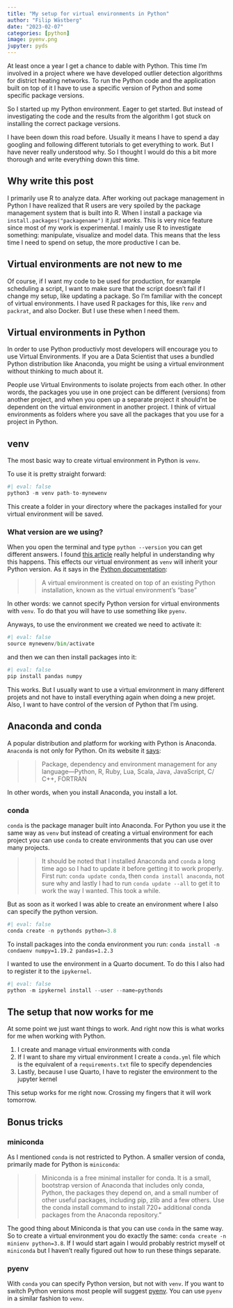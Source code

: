```yaml
---
title: "My setup for virtual environments in Python"
author: "Filip Wästberg"
date: "2023-02-07"
categories: [python]
image: pyenv.png
jupyter: pyds
---
```


At least once a year I get a chance to dable with Python. This time I'm involved in a project where we have developed outlier detection algorithms for district heating networks. To run the Python code and the application built on top of it I have to use a specific version of Python and some specific package versions.

So I started up my Python environment. Eager to get started. But instead of investigating the code and the results from the algorithm I got stuck on installing the correct package versions.

I have been down this road before. Usually it means I have to spend a day googling and following different tutorials to get everything to work. But I have never really understood why. So I thought I would do this a bit more thorough and write everything down this time.

## Why write this post

I primarily use R to analyze data. After working out package management in Python I have realized that R users are very spoiled by the package management system that is built into R. When I install a package via `install.packages("packagename")` it *just works*. This is very nice feature since most of my work is experimental. I mainly use R to investigate something: manipulate, visualize and model data. This means that the less time I need to spend on setup, the more productive I can be. 

## Virtual environments are not new to me

Of course, if I want my code to be used for production, for example scheduling a script, I want to make sure that the script doesn't fail if I change my setup, like updating a package. So I'm familiar with the concept of virtual environments. I have used R packages for this, like `renv` and `packrat`, and also Docker. But I use these when I need them. 

## Virtual environments in Python

In order to use Python productivly most developers will encourage you to use Virtual Environments. If you are a Data Scientist that uses a bundled Python distribution like Anaconda, you might be using a virtual environment without thinking to much about it.

People use Virtual Environments to isolate projects from each other. In other words, the packages you use in one project can be different (versions) from another project, and when you open up a separate project it should'nt be dependent on the virtual environment in another project. I think of virtual environments as folders where you save all the packages that you use for a project in Python.

## venv

The most basic way to create virtual environment in Python is `venv`. 

To use it is pretty straight forward:

```python
#| eval: false
python3 -m venv path-to-mynewenv
```

This create a folder in your directory where the packages installed for your virtual environment will be saved.

### What version are we using?

When you open the terminal and type `python --version` you can get different answers. I found [this article](https://towardsdatascience.com/python-the-system-path-and-how-conda-and-pyenv-manipulate-it-234f8e8bbc3e) really helpful in understanding why this happens. This effects our virtual environment as `venv` will inherit your Python version. As it says in the [Python documentation](https://docs.python.org/3/library/venv.html):

>> A virtual environment is created on top of an existing Python installation, known as the virtual environment’s “base”

In other words: we cannot specify Python version for virtual environments with `venv`. To do that you will have to use something like `pyenv`.

Anyways, to use the environment we created we need to activate it:

```python
#| eval: false
source mynewenv/bin/activate
```

and then we can then install packages into it:

```python
#| eval: false
pip install pandas numpy
```

This works. But I usually want to use a virtual environment in many different projets and not have to install everything again when doing a new projet. Also, I want to have control of the version of Python that I'm using.

## Anaconda and conda

A popular distribution and platform for working with Python is Anaconda. `Anaconda` is not only for Python. On its website it [says](https://docs.conda.io/projects/conda/en/stable/):

>> Package, dependency and environment management for any language---Python, R, Ruby, Lua, Scala, Java, JavaScript, C/ C++, FORTRAN

In other words, when you install Anaconda, you install a lot. 

### conda

`conda` is the package manager built into Anaconda. For Python you use it the same way as `venv` but instead of creating a virtual environment for each project you can use `conda` to create environments that you can use over many projects.

>> It should be noted that I installed Anaconda and `conda` a long time ago so I had to update it before getting it to work properly. First run: `conda update conda`, then `conda install anaconda`, not sure why and lastly I had to run `conda update --all` to get it to work the way I wanted. This took a while.

But as soon as it worked I was able to create an environment where I also can specify the python version.

```python
#| eval: false
conda create -n pythonds python=3.8
```

To install packages into the conda environment you run: `conda install -n condaenv numpy=1.19.2 pandas=1.2.3`

I wanted to use the environment in a Quarto document. To do this I also had to register it to the `ipykernel`.

```python
#| eval: false
python -m ipykernel install --user --name=pythonds
```

## The setup that now works for me

At some point we just want things to work. And right now this is what works for me when working with Python.

1. I create and manage virtual environments with conda
2. If I want to share my virtual environment I create a `conda.yml` file which is the equivalent of a `requirements.txt` file to specify dependencies
3. Lastly, because I use Quarto, I have to register the environment to the jupyter kernel

This setup works for me right now. Crossing my fingers that it will work tomorrow.

## Bonus tricks

### miniconda 

As I mentioned `conda` is not restricted to Python. A smaller version of conda, primarily made for Python is `miniconda`:

>> Miniconda is a free minimal installer for conda. It is a small, bootstrap version of Anaconda that includes only conda, Python, the packages they depend on, and a small number of other useful packages, including pip, zlib and a few others. Use the conda install command to install 720+ additional conda packages from the Anaconda repository."

The good thing about Miniconda is that you can use `conda` in the same way. So to create a virtual environment you do exactly the same: `conda create -n minienv python=3.8`. If I would start again I would probably restrict myself ot `miniconda` but I haven't really figured out how to run these things separate.

### pyenv

With `conda` you can specify Python version, but not with `venv`. If you want to switch Python versions most people will suggest [pyenv](https://github.com/pyenv/pyenv). You can use `pyenv` in a similar fashion to `venv`.













